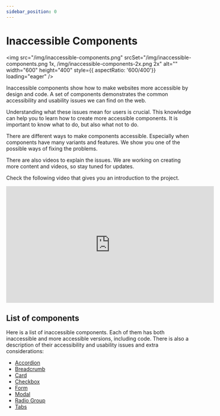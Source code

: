 ---
sidebar_position: 0
---


# Inaccessible Components

<img src="/img/inaccessible-components.png" srcSet="/img/inaccessible-components.png 1x, /img/inaccessible-components-2x.png 2x" alt="" width="600" height="400" style={{ aspectRatio: '600/400'}} loading="eager" />

Inaccessible components show how to make websites more accessible by design and code. A set of components demonstrates the common accessibility and usability issues we can find on the web.

Understanding what these issues mean for users is crucial. This knowledge can help you to learn how to create more accessible components. It is important to know what to do, but also what not to do.

There are different ways to make components accessible. Especially when components have many variants and features. We show you one of the possible ways of fixing the problems.

There are also videos to explain the issues. We are working on creating more content and videos, so stay tuned for updates.

Check the following video that gives you an introduction to the project.

<iframe width="560" height="315" src="https://www.youtube.com/embed/_S7SQwhCMGA" title="Introduction - Inaccessible components" frameBorder="0" allow="accelerometer; autoplay; clipboard-write; encrypted-media; gyroscope; picture-in-picture" allowFullScreen></iframe>

## List of components

Here is a list of inaccessible components. Each of them has both inaccessible and more accessible versions, including code. There is also a description of their accessibility and usability issues and extra considerations:

- [Accordion](/docs/inaccessible-components/accordion)
- [Breadcrumb](/docs/inaccessible-components/breadcrumb)
- [Card](/docs/inaccessible-components/card)
- [Checkbox](/docs/inaccessible-components/checkbox)
- [Form](/docs/inaccessible-components/form)
- [Modal](/docs/inaccessible-components/modal)
- [Radio Group](/docs/inaccessible-components/radio-group)
- [Tabs](/docs/inaccessible-components/tabs)
